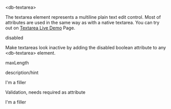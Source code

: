 
<Meta title="05-Data-Input/Textarea/Intro" />

<db-headline variant="1">&lt;db-textarea&gt;</db-headline>

The textarea element represents a multiline plain text edit control. Most of attributes are used in the same way as with a native textarea. You can try out on <a href="/story/db-textarea--live-demo">Textarea Live Demo</a> Page.

<Canvas>
  <db-textarea label="Semitransparent" name="textarea-name"></db-textarea>
  <db-textarea label="White" name="textarea-name" variant="white"></db-textarea>
  <db-textarea
    label="Outline"
    name="textarea-name"
    variant="outline"
  ></db-textarea>
  <db-textarea label="Solid" name="textarea-name" variant="solid"></db-textarea>
</Canvas>

<db-headline>disabled</db-headline>

Make textareas look inactive by adding the disabled boolean attribute to any &lt;db-textarea&gt; element.

<Canvas>
  <db-textarea label="Textarea" name="textarea-name" disabled></db-textarea>
</Canvas>

<db-headline>maxLength</db-headline>

<Canvas>
  <db-textarea
    label="Textarea"
    name="textarea-name"
    maxlength="200"
  ></db-textarea>
</Canvas>

<db-headline>description/hint</db-headline>

<Canvas>
  <db-textarea
    label="Textarea"
    name="textarea-name"
    maxlength="200"
    description="I am a hint"
  >
    I'm a filler
  </db-textarea>
</Canvas>

<db-headline>Validation, needs required as attribute</db-headline>

<Canvas>
  <db-textarea label="Textarea" name="textarea-name" minlength="5" required>
    I'm a filler
  </db-textarea>
  <db-textarea
    label="Textarea"
    name="textarea-name"
    minlength="20"
    required
  ></db-textarea>
</Canvas>

<Readme />
